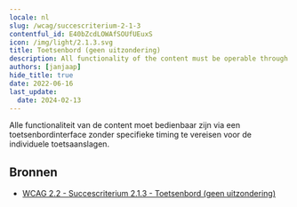 ```yaml
---
locale: nl
slug: /wcag/succescriterium-2-1-3
contentful_id: E40bZcdLOWAfSOUfUEuxS
icon: /img/light/2.1.3.svg
title: Toetsenbord (geen uitzondering)
description: All functionality of the content must be operable through a keyboard interface without requiring specific timings for individual keystrokes.
authors: [janjaap]
hide_title: true
date: 2022-06-16
last_update:
  date: 2024-02-13
---
```


<Hero
  title="Toetsenbord (geen uitzondering)"
  image="/img/light/2.1.3.svg"
  alt="WCAG 2.1.3 icon"
  prefix="Succescriterium 2.1.3"
  suffix="Niveau AAA"
/>

Alle functionaliteit van de content moet bedienbaar zijn via een toetsenbordinterface zonder specifieke timing te vereisen voor de individuele toetsaanslagen.

## Bronnen

- [WCAG 2.2 - Succescriterium 2.1.3 - Toetsenbord (geen uitzondering)](https://www.w3.org/Translations/WCAG22-nl/#toetsenbord-geen-uitzondering)
